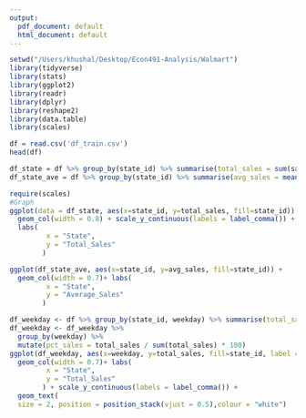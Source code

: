 ```yaml
---
output:
  pdf_document: default
  html_document: default
---
```

```r
setwd("/Users/khushal/Desktop/Econ491-Analysis/Walmart")
library(tidyverse)
library(stats)
library(ggplot2)
library(readr)
library(dplyr)
library(reshape2)
library(data.table)
library(scales)
```

```r
df = read.csv('df_train.csv')
head(df)
```

```r
df_state = df %>% group_by(state_id) %>% summarise(total_sales = sum(sales))
df_state_ave = df %>% group_by(state_id) %>% summarise(avg_sales = mean(sales))
```

```r
require(scales)
#Graph
ggplot(data = df_state, aes(x=state_id, y=total_sales, fill=state_id)) + 
  geom_col(width = 0.8) + scale_y_continuous(labels = label_comma()) + 
  labs(
         x = "State",
         y = "Total_Sales"
        )
```

```r
ggplot(df_state_ave, aes(x=state_id, y=avg_sales, fill=state_id)) + 
  geom_col(width = 0.7)+ labs(
         x = "State",
         y = "Average_Sales"
        )
```

```r
df_weekday <- df %>% group_by(state_id, weekday) %>% summarise(total_sales = sum(sales))
df_weekday <- df_weekday %>%
  group_by(weekday) %>%
  mutate(pct_sales = total_sales / sum(total_sales) * 100)
ggplot(df_weekday, aes(x=weekday, y=total_sales, fill=state_id, label = paste0(round(pct_sales, 1), "%"))) + 
  geom_col(width = 0.7)+ labs(
         x = "State",
         y = "Total_Sales"
        ) + scale_y_continuous(labels = label_comma()) +
  geom_text( 
  size = 2, position = position_stack(vjust = 0.5),colour = "white")
```
